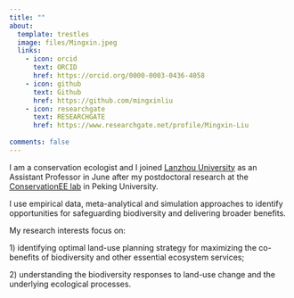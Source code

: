 ```yaml
---
title: ""
about:
  template: trestles
  image: files/Mingxin.jpeg
  links:
    - icon: orcid
      text: ORCID
      href: https://orcid.org/0000-0003-0436-4058
    - icon: github
      text: Github
      href: https://github.com/mingxinliu
    - icon: researchgate
      text: RESEARCHGATE
      href: https://www.researchgate.net/profile/Mingxin-Liu
      
comments: false
---
```


I am a conservation ecologist and I joined [Lanzhou
University](https://www.lzu.edu.cn/) as an Assistant Professor in June
after my postdoctoral research at the [ConservationEE
lab](https://www.conservationee.org/) in Peking University.

I use empirical data, meta-analytical and simulation approaches to
identify opportunities for safeguarding biodiversity and delivering
broader benefits.

My research interests focus on:

1\) identifying optimal land-use planning strategy for maximizing the
co-benefits of biodiversity and other essential ecosystem services;

2\) understanding the biodiversity responses to land-use change and the
underlying ecological processes.

